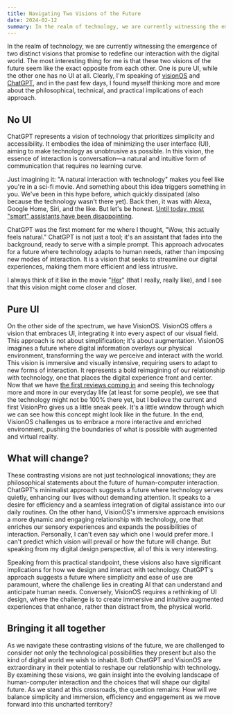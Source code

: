 ```yaml
---
title: Navigating Two Visions of the Future
date: 2024-02-12
summary: In the realm of technology, we are currently witnessing the emergence of two distinct visions that promise to redefine our interaction with the digital world.
---
```


In the realm of technology, we are currently witnessing the emergence of two distinct visions that promise to redefine our interaction with the digital world. The most interesting thing for me is that these two visions of the future seem like the exact opposite from each other. One is pure UI, while the other one has no UI at all. Clearly, I'm speaking of [visionOS](https://www.apple.com/apple-vision-pro/) and [ChatGPT](https://openai.com/chatgpt), and in the past few days, I found myself thinking more and more about the philosophical, technical, and practical implications of each approach.

## No UI

ChatGPT represents a vision of technology that prioritizes simplicity and accessibility. It embodies the idea of minimizing the user interface (UI), aiming to make technology as unobtrusive as possible. In this vision, the essence of interaction is conversation—a natural and intuitive form of communication that requires no learning curve.

Just imagining it: "A natural interaction with technology" makes you feel like you're in a sci-fi movie. And something about this idea triggers something in you. We've been in this hype before, which quickly dissipated (also because the technology wasn't there yet). Back then, it was with Alexa, Google Home, Siri, and the like. But let's be honest. [Until today, most "smart" assistants have been disappointing](https://www.theverge.com/22704233/siri-apple-digital-assistant-10-years-development-problems-why).

ChatGPT was the first moment for me where I thought, "Wow, this actually feels natural." ChatGPT is not just a tool; it's an assistant that fades into the background, ready to serve with a simple prompt. This approach advocates for a future where technology adapts to human needs, rather than imposing new modes of interaction. It is a vision that seeks to streamline our digital experiences, making them more efficient and less intrusive.

I always think of it like in the movie "[Her](https://www.imdb.com/title/tt1798709/?language=de-de)" (that I really, really like), and I see that this vision might come closer and closer.

## Pure UI

On the other side of the spectrum, we have VisionOS. VisionOS offers a vision that embraces UI, integrating it into every aspect of our visual field. This approach is not about simplification; it's about augmentation. VisionOS imagines a future where digital information overlays our physical environment, transforming the way we perceive and interact with the world. This vision is immersive and visually intensive, requiring users to adapt to new forms of interaction. It represents a bold reimagining of our relationship with technology, one that places the digital experience front and center. Now that we have [the first reviews coming in](https://www.theverge.com/24054862/apple-vision-pro-review-vr-ar-headset-features-price) and seeing this technology more and more in our everyday life (at least for some people), we see that the technology might not be 100% there yet, but I believe the current and first VisionPro gives us a little sneak peek. It's a little window through which we can see how this concept might look like in the future. In the end, VisionOS challenges us to embrace a more interactive and enriched environment, pushing the boundaries of what is possible with augmented and virtual reality.

## What will change?

These contrasting visions are not just technological innovations; they are philosophical statements about the future of human-computer interaction. ChatGPT's minimalist approach suggests a future where technology serves quietly, enhancing our lives without demanding attention. It speaks to a desire for efficiency and a seamless integration of digital assistance into our daily routines. On the other hand, VisionOS's immersive approach envisions a more dynamic and engaging relationship with technology, one that enriches our sensory experiences and expands the possibilities of interaction. Personally, I can't even say which one I would prefer more. I can't predict which vision will prevail or how the future will change. But speaking from my digital design perspective, all of this is very interesting.

Speaking from this practical standpoint, these visions also have significant implications for how we design and interact with technology. ChatGPT's approach suggests a future where simplicity and ease of use are paramount, where the challenge lies in creating AI that can understand and anticipate human needs. Conversely, VisionOS requires a rethinking of UI design, where the challenge is to create immersive and intuitive augmented experiences that enhance, rather than distract from, the physical world.

## Bringing it all together

As we navigate these contrasting visions of the future, we are challenged to consider not only the technological possibilities they present but also the kind of digital world we wish to inhabit. Both ChatGPT and VisionOS are extraordinary in their potential to reshape our relationship with technology. By examining these visions, we gain insight into the evolving landscape of human-computer interaction and the choices that will shape our digital future. As we stand at this crossroads, the question remains: How will we balance simplicity and immersion, efficiency and engagement as we move forward into this uncharted territory?
